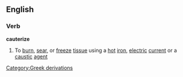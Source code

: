 ==English==
===Verb===
'''cauterize'''
#To [[burn]], [[sear]], or [[freeze]] [[tissue]] using a [[hot]] [[iron]], [[electric]] [[current]] or a [[caustic]] [[agent]]

[[Category:Greek derivations]]